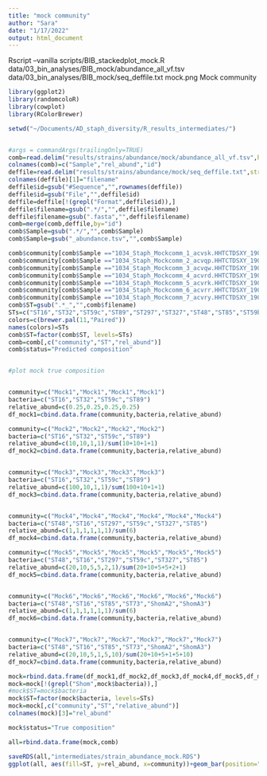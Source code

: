 ```yaml
---
title: "mock community"
author: "Sara"
date: "1/17/2022"
output: html_document
---
```



Rscript --vanilla scripts/BIB_stackedplot_mock.R data/03_bin_analyses/BIB_mock/abundance_all_vf.tsv data/03_bin_analyses/BIB_mock/seq_deffile.txt mock.png
Mock community
```r
library(ggplot2)
library(randomcoloR)
library(cowplot)
library(RColorBrewer)

setwd("~/Documents/AD_staph_diversity/R_results_intermediates/")


#args = commandArgs(trailingOnly=TRUE)
comb=read.delim("results/strains/abundance/mock/abundance_all_vf.tsv",header=F, stringsAsFactors = F)
colnames(comb)=c("Sample","rel_abund","id")
deffile=read.delim("results/strains/abundance/mock/seq_deffile.txt",stringsAsFactors = F)
colnames(deffile)[1]="filename"
deffile$id=gsub("#Sequence","",rownames(deffile))
deffile$id=gsub("File","",deffile$id)
deffile=deffile[!(grepl("Format",deffile$id)),]
deffile$filename=gsub(".*/","",deffile$filename)
deffile$filename=gsub(".fasta","",deffile$filename)
comb=merge(comb,deffile,by="id")
comb$Sample=gsub(".*/","",comb$Sample)
comb$Sample=gsub("_abundance.tsv","",comb$Sample)

comb$community[comb$Sample =="1034_Staph_Mockcomm_1_acvsk.HHTCTDSXY_19026679_S192_L004"]="Mock1"
comb$community[comb$Sample =="1034_Staph_Mockcomm_2_acvqp.HHTCTDSXY_19026538_S244_L004"]="Mock2"
comb$community[comb$Sample =="1034_Staph_Mockcomm_3_acvqw.HHTCTDSXY_19026559_S183_L004_subset"]="Mock3"
comb$community[comb$Sample =="1034_Staph_Mockcomm_4_acvrd.HHTCTDSXY_19026580_S240_L004"]="Mock4"
comb$community[comb$Sample =="1034_Staph_Mockcomm_5_acvrk.HHTCTDSXY_19026601_S277_L004"]="Mock5"
comb$community[comb$Sample =="1034_Staph_Mockcomm_6_acvrr.HHTCTDSXY_19026622_S280_L004"]="Mock6"
comb$community[comb$Sample =="1034_Staph_Mockcomm_7_acvry.HHTCTDSXY_19026643_S270_L004"]="Mock7"
comb$ST=gsub(".*_","",comb$filename)
STs=c("ST16","ST32","ST59c","ST89","ST297","ST327","ST48","ST85","ST59b","ST59a","ST73") #"ShomA2","ShomA3",
colors=c(brewer.pal(11,"Paired"))
names(colors)=STs
comb$ST=factor(comb$ST, levels=STs)
comb=comb[,c("community","ST","rel_abund")]
comb$status="Predicted composition"


#plot mock true composition


community=c("Mock1","Mock1","Mock1","Mock1")
bacteria=c("ST16","ST32","ST59c","ST89")
relative_abund=c(0.25,0.25,0.25,0.25)
df_mock1=cbind.data.frame(community,bacteria,relative_abund)

community=c("Mock2","Mock2","Mock2","Mock2")
bacteria=c("ST16","ST32","ST59c","ST89")
relative_abund=c(10,10,1,1)/sum(10+10+1+1)
df_mock2=cbind.data.frame(community,bacteria,relative_abund)


community=c("Mock3","Mock3","Mock3","Mock3")
bacteria=c("ST16","ST32","ST59c","ST89")
relative_abund=c(100,10,1,1)/sum(100+10+1+1)
df_mock3=cbind.data.frame(community,bacteria,relative_abund)


community=c("Mock4","Mock4","Mock4","Mock4","Mock4","Mock4")
bacteria=c("ST48","ST16","ST297","ST59c","ST327","ST85")
relative_abund=c(1,1,1,1,1,1)/sum(6)
df_mock4=cbind.data.frame(community,bacteria,relative_abund)

community=c("Mock5","Mock5","Mock5","Mock5","Mock5","Mock5")
bacteria=c("ST48","ST16","ST297","ST59c","ST327","ST85")
relative_abund=c(20,10,5,5,2,1)/sum(20+10+5+5+2+1)
df_mock5=cbind.data.frame(community,bacteria,relative_abund)


community=c("Mock6","Mock6","Mock6","Mock6","Mock6","Mock6")
bacteria=c("ST48","ST16","ST85","ST73","ShomA2","ShomA3")
relative_abund=c(1,1,1,1,1,1)/sum(6)
df_mock6=cbind.data.frame(community,bacteria,relative_abund)


community=c("Mock7","Mock7","Mock7","Mock7","Mock7","Mock7")
bacteria=c("ST48","ST16","ST85","ST73","ShomA2","ShomA3")
relative_abund=c(20,10,5,1,5,10)/sum(20+10+5+1+5+10)
df_mock7=cbind.data.frame(community,bacteria,relative_abund)

mock=rbind.data.frame(df_mock1,df_mock2,df_mock3,df_mock4,df_mock5,df_mock6,df_mock7)
mock=mock[!(grepl("Shom",mock$bacteria)),]
#mock$ST=mock$bacteria
mock$ST=factor(mock$bacteria, levels=STs)
mock=mock[,c("community","ST","relative_abund")]
colnames(mock)[3]="rel_abund"

mock$status="True composition"

all=rbind.data.frame(mock,comb)

saveRDS(all,"intermediates/strain_abundance_mock.RDS")
ggplot(all, aes(fill=ST, y=rel_abund, x=community))+geom_bar(position="fill", stat="identity", alpha=0.9)+scale_fill_manual(values=colors)+xlab("Mock Community")+ylab("")+facet_grid(.~status)



```


